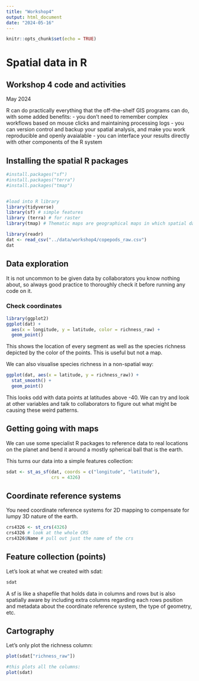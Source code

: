 ```yaml
---
title: "Workshop4"
output: html_document
date: "2024-05-16"
---
```


```r
knitr::opts_chunk$set(echo = TRUE)
```

# Spatial data in R

## Workshop 4 code and activities
May 2024

R can do practically everything that the off-the-shelf GIS programs can do, with some added benefits:
- you don't need to remember complex workflows based on mouse clicks and maintaining processing logs
- you can version control and backup your spatial analysis, and make you work reproducible and openly avaialable
- you can interface your results directly with other components of the R system

## Installing the spatial R packages
```r
#install.packages("sf") 
#install.packages("terra")
#install.packages("tmap")


#load into R library
library(tidyverse)
library(sf) # simple features
library (terra) # for raster
library(tmap) # Thematic maps are geographical maps in which spatial data distributions are visualized DOESN'T WORK!!!!!!!
```

```r
library(readr)
dat <- read_csv("../data/workshop4/copepods_raw.csv")
dat
```

## Data exploration
It is not uncommon to be given data by collaborators you know nothing about, so always good practice to thoroughly check it before running any code on it.

### Check coordinates
```r
library(ggplot2)
ggplot(dat) + 
  aes(x = longitude, y = latitude, color = richness_raw) +
  geom_point()
```

This shows the location of every segment as well as the species richness depicted by the color of the points. This is useful but not a map.

We can also visualise species richness in a non-spatial way:
```r
ggplot(dat, aes(x = latitude, y = richness_raw)) + 
  stat_smooth() + 
  geom_point()
```
This looks odd with data points at latitudes above -40. We can try and look at other variables and talk to collaborators to figure out what might be causing these weird patterns.


## Getting going with maps
We can use some specialist R packages to reference data to real locations on the planet and bend it around a mostly spherical ball that is the earth.

This turns our data into a simple features collection:
```r
sdat <- st_as_sf(dat, coords = c("longitude", "latitude"), 
                 crs = 4326)
```

## Coordinate reference systems

You need coordinate reference systems for 2D mapping to compensate for lumpy 3D nature of the earth.
```r
crs4326 <- st_crs(4326)
crs4326 # look at the whole CRS
crs4326$Name # pull out just the name of the crs
```

## Feature collection (points)

Let's look at what we created with sdat:
```r
sdat
```

A sf is like a shapefile that holds data in columns and rows but is also spatially aware by including extra columns regarding each rows position and metadata about the coordinate reference system, the type of geometry, etc.

## Cartography

Let's only plot the richness column:
```r
plot(sdat["richness_raw"])

#this plots all the columns:
plot(sdat)
```